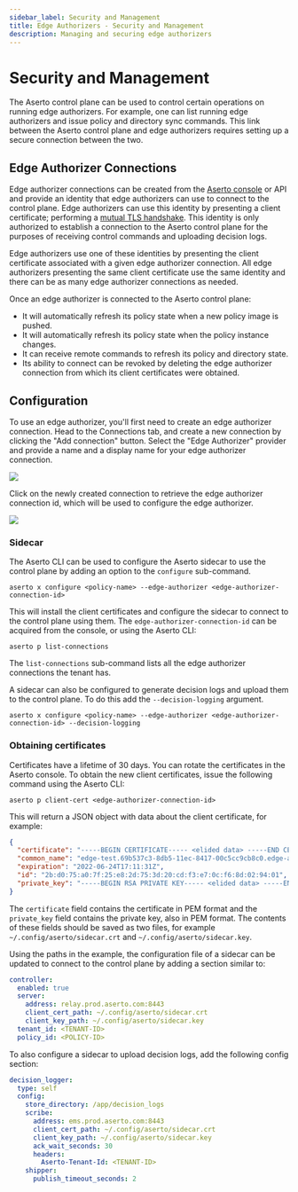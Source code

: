 ```yaml
---
sidebar_label: Security and Management
title: Edge Authorizers - Security and Management
description: Managing and securing edge authorizers
---
```

# Security and Management

The Aserto control plane can be used to control certain operations on running edge authorizers. For example, one can
list running edge authorizers and issue policy and directory sync commands. This link between the Aserto control plane
and edge authorizers requires setting up a secure connection between the two.

## Edge Authorizer Connections

Edge authorizer connections can be created from the [Aserto console](/docs/aserto-console/connections/setup-edge) or API
and provide an identity that edge authorizers can use to connect to the control plane. Edge authorizers can use this
identity by presenting a client certificate; performing a [mutual TLS
handshake](https://en.wikipedia.org/wiki/Mutual_authentication). This identity is only authorized to establish a
connection to the Aserto control plane for the purposes of receiving control commands and uploading decision logs.

Edge authorizers use one of these identities by presenting the client certificate associated with a given edge authorizer
connection. All edge authorizers presenting the same client certificate use the same identity and there can be as many
edge authorizer connections as needed.

Once an edge authorizer is connected to the Aserto control plane:
- It will automatically refresh its policy state when a new policy image is pushed.
- It will automatically refresh its policy state when the policy instance changes.
- It can receive remote commands to refresh its policy and directory state.
- Its ability to connect can be revoked by deleting the edge authorizer connection from which its client certificates
  were obtained.

## Configuration

To use an edge authorizer, you'll first need to create an edge authorizer connection. Head to the Connections tab, and
create a new connection by clicking the "Add connection" button. Select the "Edge Authorizer" provider and provide a
name and a display name for your edge authorizer connection.

<img src="/edge-authorizer-connection.png" />

Click on the newly created connection to retrieve the edge authorizer connection id, which will be used to configure the edge authorizer.

<img src="/edge-authorizer-connection-entry.png" />

### Sidecar

The Aserto CLI can be used to configure the Aserto sidecar to use the control plane by adding an option to the `configure` sub-command.

```
aserto x configure <policy-name> --edge-authorizer <edge-authorizer-connection-id>
```

This will install the client certificates and configure the sidecar to connect to the control plane using them. The `edge-authorizer-connection-id` can be acquired from the console, or using the Aserto CLI:

```
aserto p list-connections
```

The `list-connections` sub-command lists all the edge authorizer connections the tenant has.

A sidecar can also be configured to generate decision logs and upload them to the control plane. To do this add the `--decision-logging` argument.

```
aserto x configure <policy-name> --edge-authorizer <edge-authorizer-connection-id> --decision-logging
```

### Obtaining certificates

Certificates have a lifetime of 30 days. You can rotate the certificates in the Aserto console. To obtain the new client certificates, issue the following command using the Aserto CLI:

```
aserto p client-cert <edge-authorizer-connection-id>
```

This will return a JSON object with data about the client certificate, for example:

```json
{
  "certificate": "-----BEGIN CERTIFICATE----- <elided data> -----END CERTIFICATE-----",
  "common_name": "edge-test.69b537c3-8db5-11ec-8417-00c5cc9cb8c0.edge-authorizer.aserto.com",
  "expiration": "2022-06-24T17:11:31Z",
  "id": "2b:d0:75:a0:7f:25:e8:2d:75:3d:20:cd:f3:e7:0c:f6:8d:02:94:01",
  "private_key": "-----BEGIN RSA PRIVATE KEY----- <elided data> -----END RSA PRIVATE KEY-----"
}
```

The `certificate` field contains the certificate in PEM format and the `private_key` field contains the private key, also in PEM format. The contents of these fields should be saved as two files, for example `~/.config/aserto/sidecar.crt` and `~/.config/aserto/sidecar.key`.

Using the paths in the example, the configuration file of a sidecar can be updated to connect to the control plane by adding a section similar to:

```yaml
controller:
  enabled: true
  server:
    address: relay.prod.aserto.com:8443
    client_cert_path: ~/.config/aserto/sidecar.crt
    client_key_path: ~/.config/aserto/sidecar.key
  tenant_id: <TENANT-ID>
  policy_id: <POLICY-ID>
```

To also configure a sidecar to upload decision logs, add the following config section:

```yaml
decision_logger:                                               
  type: self                                                   
  config:                                                      
    store_directory: /app/decision_logs                        
    scribe:                                                    
      address: ems.prod.aserto.com:8443                        
      client_cert_path: ~/.config/aserto/sidecar.crt                  
      client_key_path: ~/.config/aserto/sidecar.key                    
      ack_wait_seconds: 30                                     
      headers:                                                 
        Aserto-Tenant-Id: <TENANT-ID>
    shipper:                                                   
      publish_timeout_seconds: 2                               
```

